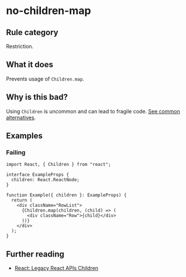 # no-children-map

## Rule category

Restriction.

## What it does

Prevents usage of `Children.map`.

## Why is this bad?

Using `Children` is uncommon and can lead to fragile code. [See common alternatives](https://react.dev/reference/react/Children#alternatives).

## Examples

### Failing

```tsx twoslash
import React, { Children } from "react";

interface ExampleProps {
  children: React.ReactNode;
}

function Example({ children }: ExampleProps) {
  return (
    <div className="RowList">
      {Children.map(children, (child) => (
        <div className="Row">{child}</div>
      ))}
    </div>
  );
}
```

## Further reading

- [React: Legacy React APIs Children](https://react.dev/reference/react/Children)
